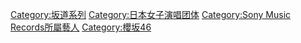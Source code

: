 [[Category:坂道系列|Category:坂道系列]]
[[Category:日本女子演唱团体|Category:日本女子演唱团体]]
[[Category:Sony_Music_Records所屬藝人|Category:Sony Music Records所屬藝人]]
[[Category:櫻坂46|Category:櫻坂46]]